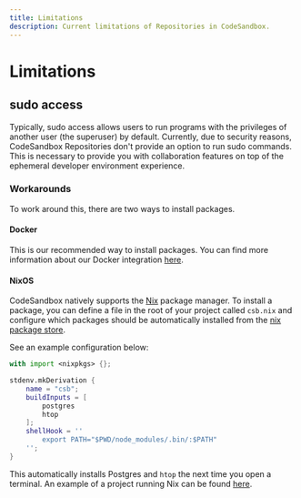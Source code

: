 ```yaml
---
title: Limitations
description: Current limitations of Repositories in CodeSandbox.
---
```



# Limitations

## sudo access

Typically, sudo access allows users to run programs with the privileges of another user (the superuser) by default. Currently, due to security reasons, CodeSandbox Repositories don't provide an option to run sudo commands. This is necessary to provide you with collaboration features on top of the ephemeral developer environment experience.

### Workarounds

To work around this, there are two ways to install packages.


#### Docker

This is our recommended way to install packages. You can find more information about our Docker integration [here](/learn/environment/docker).


#### NixOS

CodeSandbox natively supports the [Nix](https://nixos.org/) package manager. To install a package, you can define a file in the root of your project called `csb.nix` and configure which packages should be automatically installed from the [nix package store](https://search.nixos.org/packages).

See an example configuration below:

```nix
with import <nixpkgs> {};

stdenv.mkDerivation {
    name = "csb";
    buildInputs = [
        postgres
        htop
    ];
    shellHook = ''
        export PATH="$PWD/node_modules/.bin/:$PATH"
    '';
}
```

This automatically installs Postgres and `htop` the next time you open a terminal. An example of a project running Nix can be found [here](https://codesandbox.io/p/github/codesandbox/test-sandbox/main).
